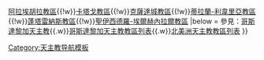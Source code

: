 {{Navbox
|name =哥斯達黎加天主教教區
|title =哥斯達黎加天主教教區
|style = width: 550px
|group1 = [[總教區]]
|list1 = [[天主教聖何塞總教區|聖何塞總教區]]
|group2 =  [[教區]]
|list2 =[[天主教利蒙教區|利蒙教區]]{{!w}}[[天主教阿拉埃胡拉教區|阿拉埃胡拉教區]]{{!w}}[[天主教卡塔戈教區 (哥斯達黎加)|卡塔戈教區]]{{!w}}[[天主教克薩達城教區|克薩達城教區]]{{!w}}[[天主教蒂拉蘭-利韋里亞教區|蒂拉蘭-利韋里亞教區]]{{!w}}[[天主教蓬塔雷納斯教區|蓬塔雷納斯教區]]{{!w}}[[天主教聖伊西德羅-埃爾赫內拉爾教區|聖伊西德羅-埃爾赫內拉爾教區]]
|below = 參見：[[哥斯達黎加天主教]]{{.w}}[[哥斯達黎加天主教教區列表]]{{.w}}[[北美洲天主教教區列表]]
}}<noinclude>
[[Category:天主教导航模板]]
</noinclude>
